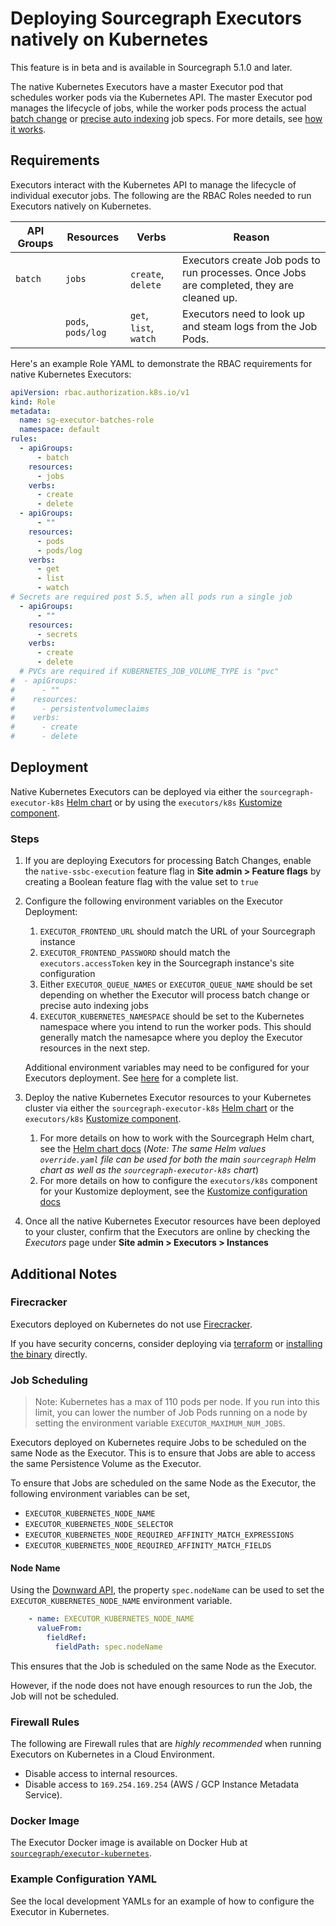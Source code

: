 # Deploying Sourcegraph Executors natively on Kubernetes

<Callout type="note">This feature is in beta and is available in Sourcegraph 5.1.0 and later.</Callout>

The native Kubernetes Executors have a master Executor pod that schedules worker pods via the Kubernetes API. The master Executor pod manages the lifecycle of jobs, while the worker pods process the actual [batch change](/batch_changes/explanations/server_side) or [precise auto indexing](/code-search/code-navigation/auto_indexing) job specs. For more details, see [how it works](/admin/executors#native-kubernetes).

## Requirements

Executors interact with the Kubernetes API to manage the lifecycle of individual executor jobs. The following are the RBAC Roles needed to run Executors natively on Kubernetes.

| API Groups |     Resources      |         Verbs          |                                          Reason                                           |
| ---------- | ------------------ | ---------------------- | ----------------------------------------------------------------------------------------- |
| `batch`    | `jobs`             | `create`, `delete`     | Executors create Job pods to run processes. Once Jobs are completed, they are cleaned up. |
|            | `pods`, `pods/log` | `get`, `list`, `watch` | Executors need to look up and steam logs from the Job Pods.                               |

Here's an example Role YAML to demonstrate the RBAC requirements for native Kubernetes Executors:

```yaml
apiVersion: rbac.authorization.k8s.io/v1
kind: Role
metadata:
  name: sg-executor-batches-role
  namespace: default
rules:
  - apiGroups:
      - batch
    resources:
      - jobs
    verbs:
      - create
      - delete
  - apiGroups:
      - ""
    resources:
      - pods
      - pods/log
    verbs:
      - get
      - list
      - watch
# Secrets are required post 5.5, when all pods run a single job
  - apiGroups:
      - ""
    resources:
      - secrets
    verbs:
      - create
      - delete
  # PVCs are required if KUBERNETES_JOB_VOLUME_TYPE is "pvc"
#  - apiGroups:
#      - ""
#    resources:
#      - persistentvolumeclaims
#    verbs:
#      - create
#      - delete
```

## Deployment

Native Kubernetes Executors can be deployed via either the `sourcegraph-executor-k8s` [Helm chart](https://github.com/sourcegraph/deploy-sourcegraph-helm/tree/main/charts/sourcegraph-executor/k8s) or by using the `executors/k8s` [Kustomize component](https://github.com/sourcegraph/deploy-sourcegraph-k8s/tree/main/components/executors/k8s).

### Steps

1. If you are deploying Executors for processing Batch Changes, enable the `native-ssbc-execution` feature flag in **Site admin > Feature flags** by creating a Boolean feature flag with the value set to `true`
2. Configure the following environment variables on the Executor Deployment:
    1. `EXECUTOR_FRONTEND_URL` should match the URL of your Sourcegraph instance
    2. `EXECUTOR_FRONTEND_PASSWORD` should match the `executors.accessToken` key in the Sourcegraph instance's site configuration
    3. Either `EXECUTOR_QUEUE_NAMES` or `EXECUTOR_QUEUE_NAME` should be set depending on whether the Executor will process batch change or precise auto indexing jobs
    4. `EXECUTOR_KUBERNETES_NAMESPACE` should be set to the Kubernetes namespace where you intend to run the worker pods. This should generally match the namesapce where you deploy the Executor resources in the next step.

    <Callout type="note">Additional environment variables may need to be configured for your Executors deployment. See [here](/admin/executors/executors_config) for a complete list.</Callout>

3. Deploy the native Kubernetes Executor resources to your Kubernetes cluster via either the `sourcegraph-executor-k8s` [Helm chart](https://github.com/sourcegraph/deploy-sourcegraph-helm/tree/main/charts/sourcegraph-executor/k8s) or the `executors/k8s` [Kustomize component](https://github.com/sourcegraph/deploy-sourcegraph-k8s/tree/main/components/executors/k8s).
    1. For more details on how to work with the Sourcegraph Helm chart, see the [Helm chart docs](/admin/deploy/kubernetes#configuration) (_Note: The same Helm values `override.yaml` file can be used for both the main `sourcegraph` Helm chart as well as the `sourcegraph-executor-k8s` chart_)
    2. For more details on how to configure the `executors/k8s` component for your Kustomize deployment, see the [Kustomize configuration docs](/admin/deploy/kubernetes/configure#overview)
4. Once all the native Kubernetes Executor resources have been deployed to your cluster, confirm that the Executors are online by checking the _Executors_ page under **Site admin > Executors > Instances**

## Additional Notes

### Firecracker

Executors deployed on Kubernetes do not use [Firecracker](/admin/executors/#how-it-works).

If you have security concerns, consider deploying via [terraform](/admin/executors/deploy_executors_terraform)
or [installing the binary](/admin/executors/deploy_executors_binary) directly.

### Job Scheduling

> Note: Kubernetes has a max of 110 pods per node. If you run into this limit, you can lower the number of Job Pods running on a node by setting the environment variable `EXECUTOR_MAXIMUM_NUM_JOBS`.

Executors deployed on Kubernetes require Jobs to be scheduled on the same Node as the Executor. This is to ensure that
Jobs are able to access the same Persistence Volume as the Executor.

To ensure that Jobs are scheduled on the same Node as the Executor, the following environment variables can be set,

- `EXECUTOR_KUBERNETES_NODE_NAME`
- `EXECUTOR_KUBERNETES_NODE_SELECTOR`
- `EXECUTOR_KUBERNETES_NODE_REQUIRED_AFFINITY_MATCH_EXPRESSIONS`
- `EXECUTOR_KUBERNETES_NODE_REQUIRED_AFFINITY_MATCH_FIELDS`

#### Node Name

Using the [Downward API](https://kubernetes.io/docs/concepts/workloads/pods/downward-api/#downwardapi-fieldRef), the
property `spec.nodeName` can be used to set the `EXECUTOR_KUBERNETES_NODE_NAME` environment variable.

```yaml
    - name: EXECUTOR_KUBERNETES_NODE_NAME
      valueFrom:
        fieldRef:
          fieldPath: spec.nodeName
```

This ensures that the Job is scheduled on the same Node as the Executor.

However, if the node does not have enough resources to run the Job, the Job will not be scheduled.

### Firewall Rules

The following are Firewall rules that are _highly recommended_ when running Executors on Kubernetes in a Cloud
Environment.

- Disable access to internal resources.
- Disable access to `169.254.169.254` (AWS / GCP Instance Metadata Service).

### Docker Image

The Executor Docker image is available on Docker Hub at [`sourcegraph/executor-kubernetes`](https://hub.docker.com/r/sourcegraph/executor-kubernetes/tags).

### Example Configuration YAML

See the local development YAMLs for an example of how to configure the Executor in Kubernetes.
